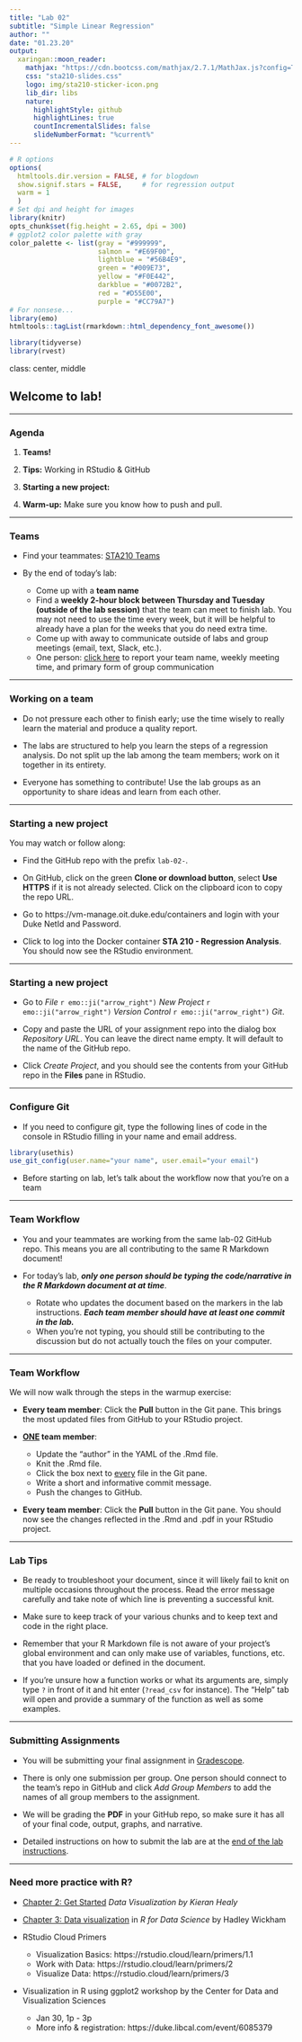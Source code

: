 ```yaml
---
title: "Lab 02" 
subtitle: "Simple Linear Regression"
author: ""
date: "01.23.20"
output:
  xaringan::moon_reader:
    mathjax: "https://cdn.bootcss.com/mathjax/2.7.1/MathJax.js?config=TeX-MML-AM_HTMLorMML"
    css: "sta210-slides.css"
    logo: img/sta210-sticker-icon.png
    lib_dir: libs
    nature:
      highlightStyle: github
      highlightLines: true
      countIncrementalSlides: false
      slideNumberFormat: "%current%"
---
```


```r
# R options
options(
  htmltools.dir.version = FALSE, # for blogdown
  show.signif.stars = FALSE,     # for regression output
  warm = 1
  )
# Set dpi and height for images
library(knitr)
opts_chunk$set(fig.height = 2.65, dpi = 300) 
# ggplot2 color palette with gray
color_palette <- list(gray = "#999999", 
                      salmon = "#E69F00", 
                      lightblue = "#56B4E9", 
                      green = "#009E73", 
                      yellow = "#F0E442", 
                      darkblue = "#0072B2", 
                      red = "#D55E00", 
                      purple = "#CC79A7")
# For nonsese...
library(emo)
htmltools::tagList(rmarkdown::html_dependency_font_awesome())
```

```r
library(tidyverse)
library(rvest)
```

class: center, middle

## Welcome to lab!

---

### Agenda

1. **Teams!**

2. **Tips:** Working in RStudio & GitHub

3. **Starting a new project:** 

5. **Warm-up:** Make sure you know how to push and pull.


---
    
### Teams

- Find your teammates: [STA210 Teams](https://prodduke-my.sharepoint.com/:x:/g/personal/mt324_duke_edu/EZaLCjdJR7hKhHScho6x66IB-p48xcaVwzMy2-0G2e3xKg?e=HQglFh)

- By the end of today's lab: 
    - Come up with a **team name**
    - Find a **weekly 2-hour block between Thursday and Tuesday (outside of the lab session)** that the team can meet to finish lab. You may not need to use the time every week, but it will be helpful to already have a plan for the weeks that you do need extra time.
    - Come up with away to communicate outside of labs and group meetings (email, text, Slack, etc.).
    - One person: [click here](https://forms.gle/kTz8NKEDeVj28hSX9) to report your team name, weekly meeting time, and primary form of group communication
    
---

### Working on a team

- Do not pressure each other to finish early; use the time wisely to really learn the material and produce a quality report.

- The labs are structured to help you learn the steps of a regression analysis. Do not split up the lab among the team members; work on it together in its entirety.

- Everyone has something to contribute! Use the lab groups as an opportunity to share ideas and learn from each other.

---

### Starting a new project

You may watch or follow along: 

- Find the GitHub repo with the prefix `lab-02-`. 

- On GitHub, click on the green **Clone or download button**, select **Use HTTPS** if it is not already selected. Click on the clipboard icon to copy the repo URL.

- Go to https://vm-manage.oit.duke.edu/containers and login with your Duke NetId and Password.

- Click to log into the Docker container **STA 210 - Regression Analysis**. You should now see the RStudio environment. 

---

### Starting a new project

- Go to *File* `r emo::ji("arrow_right")` *New Project* `r emo::ji("arrow_right")` *Version Control* `r emo::ji("arrow_right")` *Git*. 

- Copy and paste the URL of your assignment repo into the dialog box *Repository URL*. You can leave the direct name empty. It will default to the name of the GitHub repo.


- Click *Create Project*, and you should see the contents from your GitHub repo in the **Files** pane in RStudio. 

---

### Configure Git

- If you need to configure git, type the following lines of code in the console in RStudio filling in your name and email address.

```r
library(usethis)
use_git_config(user.name="your name", user.email="your email")
```

- Before starting on lab, let's talk about the workflow now that you're on a team

---

### Team Workflow

- You and your teammates are working from the same lab-02 GitHub repo. This means you are all contributing to the same R Markdown document!

- For today's lab, **<i>only one person should be typing the code/narrative in the R Markdown document at at time</i>**. 
    - Rotate who updates the document based on the markers in the lab instructions. **<i>Each team member should have at least one commit in the lab.</i>**
    - When you're not typing, you should still be contributing to the discussion but do not actually touch the files on your computer.

---

### Team Workflow

We will now walk through the steps in the warmup exercise: 

- **Every team member**: Click the **Pull** button in the Git pane. This brings the most updated files from GitHub to your RStudio project. 

- **<u>ONE</u> team member**:
  - Update the "author" in the YAML of the .Rmd file.
  - Knit the .Rmd file. 
  - Click the box next to <u>every</u> file in the Git pane.
  - Write a short and informative commit message. 
  - Push the changes to GitHub.

- **Every team member**: Click the **Pull** button in the Git pane. You should now see the changes reflected in the .Rmd and .pdf in your RStudio project.

---

### Lab Tips

- Be ready to troubleshoot your document, since it will likely fail to knit on multiple occasions throughout the process. Read the error message carefully and take note of which line is preventing a successful knit.

- Make sure to keep track of your various chunks and to keep text and code in the right place.

- Remember that your R Markdown file is not aware of your project's global environment and can only make use of variables, functions, etc. that you have loaded or defined in the document.

- If you're unsure how a function works or what its arguments are, simply type `?` in front of it and hit enter (`?read_csv` for instance). The "Help" tab will open and provide a summary of the function as well as some examples.

---

### Submitting Assignments

- You will be submitting your final assignment in [Gradescope](http://www.gradescope.com). 

- There is only one submission per group. One person should connect to the team's repo in GitHub and click *Add Group Members* to add the names of all group members to the assignment.

- We will be grading the **PDF** in your GitHub repo, so make sure it has all of your final code, output, graphs, and narrative. 

- Detailed instructions on how to submit the lab are at the [end of the lab instructions](https://www2.stat.duke.edu/courses/Spring20/sta210.001/labs/lab-02-slr.html#submitting-the-assignment).


---

### Need more practice with R? 

- [Chapter 2: Get Started](https://socviz.co/gettingstarted.html#work-in-plain-text-using-rmarkdown) *Data Visualization by Kieran Healy* 

- [Chapter 3: Data visualization](https://r4ds.had.co.nz/data-visualisation.html) in *R for Data Science* by Hadley Wickham

- RStudio Cloud Primers
  - Visualization Basics: https://rstudio.cloud/learn/primers/1.1
  - Work with Data: https://rstudio.cloud/learn/primers/2
  - Visualize Data: https://rstudio.cloud/learn/primers/3

- Visualization in R using ggplot2 workshop by the Center for Data and Visualization Sciences 
  - Jan 30, 1p - 3p
  - More info & registration: https://duke.libcal.com/event/6085379

